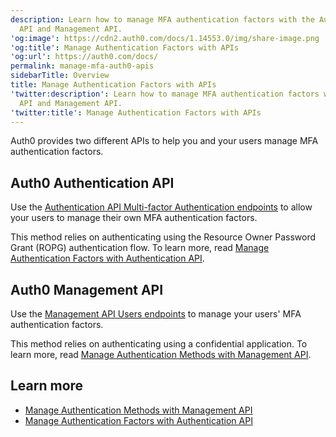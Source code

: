```yaml
---
description: Learn how to manage MFA authentication factors with the Authentication
  API and Management API.
'og:image': https://cdn2.auth0.com/docs/1.14553.0/img/share-image.png
'og:title': Manage Authentication Factors with APIs
'og:url': https://auth0.com/docs/
permalink: manage-mfa-auth0-apis
sidebarTitle: Overview
title: Manage Authentication Factors with APIs
'twitter:description': Learn how to manage MFA authentication factors with the Authentication
  API and Management API.
'twitter:title': Manage Authentication Factors with APIs
---
```

Auth0 provides two different APIs to help you and your users manage <Tooltip tip="Multi-factor authentication (MFA): User authentication process that uses a factor in addition to username and password such as a code via SMS." cta="View Glossary" href="/glossary?term=MFA">MFA</Tooltip> authentication factors.

## Auth0 Authentication API

Use the [Authentication API Multi-factor Authentication endpoints](https://auth0.com/docs/api/authentication#multi-factor-authentication) to allow your users to manage their own MFA authentication factors.

This method relies on authenticating using the <Tooltip tip="Resource Owner: Entity (such as a user or application) capable of granting access to a protected resource." cta="View Glossary" href="/glossary?term=Resource+Owner">Resource Owner</Tooltip> Password Grant (ROPG) authentication flow. To learn more, read [Manage Authentication Factors with Authentication API](/secure/multi-factor-authentication/manage-mfa-auth0-apis/manage-authenticator-factors-mfa-api).

## Auth0 Management API

Use the [Management API Users endpoints](https://auth0.com/docs/api/management/v2) to manage your users' MFA authentication factors.

This method relies on authenticating using a confidential application. To learn more, read [Manage Authentication Methods with Management API](/secure/multi-factor-authentication/manage-mfa-auth0-apis/manage-authentication-methods-with-management-api).

## Learn more

* [Manage Authentication Methods with Management API](/secure/multi-factor-authentication/manage-mfa-auth0-apis/manage-authentication-methods-with-management-api)
* [Manage Authentication Factors with Authentication API](/secure/multi-factor-authentication/manage-mfa-auth0-apis/manage-authenticator-factors-mfa-api)